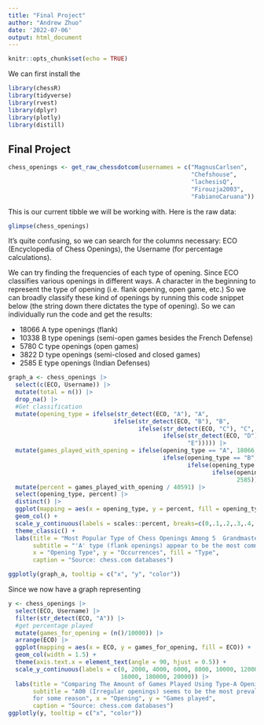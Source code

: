 ```yaml
---
title: "Final Project"
author: "Andrew Zhuo"
date: '2022-07-06'
output: html_document
---
```


```r
knitr::opts_chunk$set(echo = TRUE)
```

We can first install the 

```r
library(chessR)
library(tidyverse)
library(rvest)
library(dplyr)
library(plotly)
library(distill)
```

## Final Project

```r
chess_openings <- get_raw_chessdotcom(usernames = c("MagnusCarlsen",
                                                    "Chefshouse",
                                                    "lachesisQ",
                                                    "Firouzja2003",
                                                    "FabianoCaruana"))
```

This is our current tibble we will be working with. Here is the raw data:

```r
glimpse(chess_openings)
```

It's quite confusing, so we can search for the columns necessary: ECO (Encyclopedia of Chess Openings), the Username (for percentage calculations).

We can try finding the frequencies of each type of opening. Since ECO classifies various openings in different ways. A character in the beginning to represent the type of opening (i.e. flank opening, open game, etc.) So we can broadly classify these kind of openings by running this code snippet below (the string down there dictates the type of opening). So we can individually run the code and get the results:

-   18066 A type openings (flank)
-   10338 B type openings (semi-open games besides the French Defense)
-   5780 C type openings (open games)
-   3822 D type openings (semi-closed and closed games)
-   2585 E type openings (Indian Defenses)

```r
graph_a <- chess_openings |> 
  select(c(ECO, Username)) |> 
  mutate(total = n()) |> 
  drop_na() |> 
  #Get classification
  mutate(opening_type = ifelse(str_detect(ECO, "A"), "A", 
                              ifelse(str_detect(ECO, "B"), "B", 
                                     ifelse(str_detect(ECO, "C"), "C",
                                            ifelse(str_detect(ECO, "D"), "D", 
                                                   "E"))))) |> 
  mutate(games_played_with_opening = ifelse(opening_type == "A", 18066,
                                            ifelse(opening_type == "B", 10338, 
                                                   ifelse(opening_type == "C", 5780,
                                                          ifelse(opening_type == "D", 3822,
                                                                 2585))))) |> 
  mutate(percent = games_played_with_opening / 40591) |> 
  select(opening_type, percent) |> 
  distinct() |> 
  ggplot(mapping = aes(x = opening_type, y = percent, fill = opening_type)) + 
  geom_col() +
  scale_y_continuous(labels = scales::percent, breaks=c(0,.1,.2,.3,.4,.5,.6,.7,.8,.9,100)) +
  theme_classic() +
  labs(title = "Most Popular Type of Chess Openings Among 5  Grandmasters",
       subtitle = "'A' type (flank openings) appear to be the most commonly played",
       x = "Opening Type", y = "Occurrences", fill = "Type", 
       caption = "Source: chess.com databases")

ggplotly(graph_a, tooltip = c("x", "y", "color"))
```

Since we now have a graph representing

```r
y <- chess_openings |> 
  select(ECO, Username) |> 
  filter(str_detect(ECO, "A")) |> 
  #get percentage played
  mutate(games_for_opening = (n()/10000)) |> 
  arrange(ECO) |> 
  ggplot(mapping = aes(x = ECO, y = games_for_opening, fill = ECO)) +
  geom_col(width = 1.5) +
  theme(axis.text.x = element_text(angle = 90, hjust = 0.5)) +
  scale_y_continuous(labels = c(0, 2000, 4000, 6000, 8000, 10000, 12000, 14000,
                                16000, 180000, 20000)) |> 
  labs(title = "Comparing The Amount of Games Played Using Type-A Openings",
       subtitle = "A00 (Irregular openings) seems to be the most prevalent\n
       for some reason", x = "Opening", y = "Games played", 
       caption = "Source: chess.com databases")
ggplotly(y, tooltip = c("x", "color"))
```
